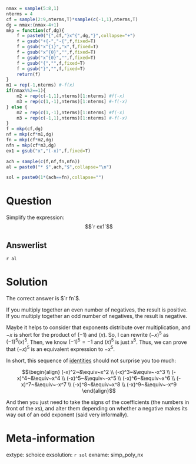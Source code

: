 ```r
nmax = sample(5:8,1)
nterms = 4
cf = sample(2:9,nterms,T)*sample(c(-1,1),nterms,T)
dg = nmax:(nmax-4+1)
mkp = function(cf,dg){
    f = paste0("{",cf,"}x^{",dg,"}",collapse="+")
    f = gsub("+{-","-{",f,fixed=T)
    f = gsub("x^{1}","x",f,fixed=T)
    f = gsub("x^{0}","",f,fixed=T)
    f = gsub("x^{0}","",f,fixed=T)
    f = gsub("{","",f,fixed=T)
    f = gsub("}","",f,fixed=T)
    return(f)
}
m1 = rep(-1,nterms) #-f(x)
if(nmax%%2==1){
    m2 = rep(c(-1,1),nterms)[1:nterms] #f(-x)
    m3 = rep(c(1,-1),nterms)[1:nterms] #-f(-x)
} else {
    m2 = rep(c(1,-1),nterms)[1:nterms] #f(-x)
    m3 = rep(c(-1,1),nterms)[1:nterms] #-f(-x)
}
f = mkp(cf,dg)
nf = mkp(cf*m1,dg)
fn = mkp(cf*m2,dg)
nfn = mkp(cf*m3,dg)
ex1 = gsub("x","(-x)",f,fixed=T)

ach = sample(c(f,nf,fn,nfn))
al = paste0("* $",ach,"$",collapse="\n")

sol = paste0(1*(ach==fn),collapse="")

```

Question
========

Simplify the expression:
$$`r ex1`$$

Answerlist
--------

`r al`


Solution
========

The correct answer is $`r fn`$.

If you multiply together an even number of negatives, the result is positive. If you multiply together an odd number of negatives, the result is negative.

Maybe it helps to consider that exponents distribute over multiplication, and $-x$ is short for the product of $(-1)$ and $(x)$. So, I can rewrite $(-x)^5$ as $(-1)^5(x)^5$. Then, we know $(-1)^5=-1$ and $(x)^5$ is just $x^5$. Thus, we can prove that $(-x)^5$ is an equivalent expression to $-x^5$.

In short, this sequence of [identities](https://en.wikipedia.org/wiki/Identity_(mathematics)) should not surprise you too much:

$$\begin{align}
(-x)^2~&\equiv~x^2 \\
(-x)^3~&\equiv~-x^3 \\
(-x)^4~&\equiv~x^4 \\
(-x)^5~&\equiv~-x^5 \\
(-x)^6~&\equiv~x^6 \\
(-x)^7~&\equiv~-x^7 \\
(-x)^8~&\equiv~x^8 \\
(-x)^9~&\equiv~-x^9
\end{align}$$

And then you just need to take the signs of the coefficients (the numbers in front of the $x$s), and alter them depending on whether a negative makes its way out of an odd exponent (said very informally).


Meta-information
============
extype: schoice
exsolution: `r sol`
exname: simp_poly_nx